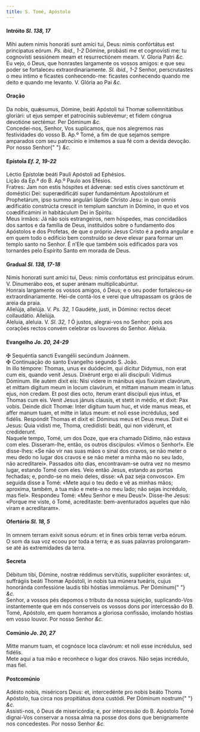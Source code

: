 ```yaml
---
title: S. Tomé, Apóstolo
---
```


<h4 class="text-center">
  Intróito <em>Sl. 138, 17</em>
</h4>
<div class="container-fluid">
  <div class="row">
    <div class="col-6 dropcaps text-justify">
      Mihi autem nimis honoráti sunt amíci tui, Deus: nimis confórtátus est
      principatus eórum. <em>Ps. ibid., 1-2</em> Dómine, probásti me et
      cognovísti me: tu cognovísti sessiónem meam et resurrectiónem meam. V.
      Gloria Patri <em>&c.</em>
    </div>
    <div class="col-6 dropcaps text-justify">
      Eu vejo, ó Deus, que honrastes largamente os vossos amigos: e que seu
      poder se fortaleceu extraordinariamente. <em>Sl. ibid., 1-2</em> Senhor,
      perscrutastes o meu íntimo e ficastes conhecendo-me: ficastes conhecendo
      quando me deito e quando me levanto. V. Glória ao Pai <em>&c.</em>
    </div>
  </div>
</div>

<h4 class="text-center">Oração</h4>
<div class="container-fluid">
  <div class="row">
    <div class="col-6 dropcaps text-justify">
      Da nobis, quǽsumus, Dómine, beáti Apóstoli tui Thomæ sollemnitátibus
      gloriári: ut ejus semper et patrocíniis sublevémur; et fidem cóngrua
      devotióne sectémur. Per Dóminum <em>&c.</em>
    </div>
    <div class="col-6 dropcaps text-justify">
      Concedei-nos, Senhor, Vos suplicamos, que nos alegremos nas festividades
      do vosso B. Ap.º Tomé, a fim de que sejamos sempre amparados com seu
      patrocínio e imitemos a sua fé com a devida devoção. Por nosso Senhor{" "}
      <em>&c.</em>
    </div>
  </div>
</div>

<h4 class="text-center">
  Epístola <em>Ef. 2, 19-22</em>
</h4>
<div class="container-fluid">
  <div class="row">
    <div class="col-6 text-justify">
      Léctio Epístolæ beáti Pauli Apóstoli ad Ephésios.
    </div>
    <div class="col-6 text-justify">
      Lição da Ep.ª do B. Ap.º Paulo aos Efésios.
    </div>
    <div class="col-6 dropcaps text-justify">
      Fratres: Jam non estis hóspites et ádvenæ: sed estis cives sanctórum et
      doméstici Dei: superædificáti super fundaméntum Apostolórum et
      Prophetárum, ipso summo angulári lápide Christo Jesu: in quo omnis
      ædificátio constrúcta crescit in templum sanctum in Dómino, in quo et vos
      coædificámini in habitáculum Dei in Spíritu.
    </div>
    <div class="col-6 dropcaps text-justify">
      Meus irmãos: Já não sois estrangeiros, nem hóspedes, mas concidadãos dos
      santos e da família de Deus, instituídos sobre o fundamento dos Apóstolos
      e dos Profetas, de que o próprio Jesus Cristo é a pedra angular e em quem
      todo o edifício bem construído se deve elevar para formar um templo santo
      no Senhor. É n’Ele que também sois edificados para vos tornardes pelo
      Espírito Santo em morada de Deus.
    </div>
  </div>
</div>

<h4 class="text-center">
  Gradual <em>Sl. 138, 17-18</em>
</h4>
<div class="container-fluid">
  <div class="row">
    <div class="col-6 dropcaps text-justify">
      Nimis honorati sunt amíci tui, Deus: nimis confortátus est principátus
      eórum. V. Dinumerábo eos, et super arénam multiplicabúntur.
    </div>
    <div class="col-6 dropcaps text-justify">
      Honrais largamente os vossos amigos, ó Deus; e o seu poder fortaleceu-se
      extraordinariamente. Hei-de contá-los e verei que ultrapassam os grãos de
      areia da praia.
    </div>
    <div class="col-6 text-justify">
      Allelúja, allelúja. V. <em>Ps. 32, 1</em> Gaudéte, justi, in Dómino:
      rectos decet collaudátio. Allelúja.
    </div>
    <div class="col-6 text-justify">
      Aleluia, aleluia. V. <em>Sl. 32, 1</em> Ó justos, alegrai-vos no Senhor;
      pois aos corações rectos convém celebrar os louvores do Senhor. Aleluia.
    </div>
  </div>
</div>

<h4 class="text-center">
  Evangelho <em>Jo. 20, 24-29</em>
</h4>
<div class="container-fluid">
  <div class="row">
    <div class="col-6 text-justify">
      <span class="text-danger">&#10016;</span> Sequéntia sancti Evangélii
      secúndum Joánnem.
    </div>
    <div class="col-6 text-justify">
      <span class="text-danger">&#10016;</span> Continuação do santo Evangelho
      segundo S. João.
    </div>
    <div class="col-6 dropcaps text-justify">
      In illo témpore: Thomas, unus ex duódecim, qui dícitur Dídymus, non erat
      cum eis, quando venit Jesus. Dixérunt ergo ei alii discípuli: Vídimus
      Dóminum. Ille autem dixit eis: Nisi videre in mánibus ejus fixúram
      clavórum, et mittam dígitum meum in locum clavórum, et mittam manum meam
      in latus ejus, non credam. Et post dies octo, íterum erant discípuli ejus
      intus, et Thomas cum eis. Venit Jesus jánuis clausis, et stetit in médio,
      et dixit: Pax vobis. Deinde dicit Thomæ: Inter dígitum tuum huc, et vide
      manus meas, et affer manum tuam, et mitte in latus meum: et noli esse
      incrédulus, sed fidélis. Respóndit Thomas et dixit ei: Dóminus meus et
      Deus meus. Dixit ei Jesus: Quia vidisti me, Thoma, credidísti: beáti, qui
      non vidérunt, et crediderunt.
    </div>
    <div class="col-6 dropcaps text-justify">
      Naquele tempo, Tomé, um dos Doze, que era chamado Dídimo, não estava com
      eles. Disseram-lhe, então, os outros discípulos: «Vimos o Senhor!». Ele
      disse-lhes: «Se não vir nas suas mãos o sinal dos cravos, se não meter o
      meu dedo no lugar dos cravos e se não meter a minha mão no seu lado, não
      acreditarei». Passados oito dias, encontravam-se outra vez no mesmo lugar,
      estando Tomé com eles. Veio então Jesus, estando as portas fechadas; e,
      pondo-se no meio deles, disse: «A paz seja convosco». Em seguida disse a
      Tomé: «Mete aqui o teu dedo e vê as minhas mãos; aproxima, também, a tua
      mão e mete-a no meu lado; não sejas incrédulo, mas fiel». Respondeu Tomé:
      «Meu Senhor e meu Deus!». Disse-lhe Jesus: «Porque me viste, ó Tomé,
      acreditaste: bem-aventurados aqueles que não viram e acreditaram».
    </div>
  </div>
</div>

<h4 class="text-center">
  Ofertório <em>Sl. 18, 5</em>
</h4>
<div class="container-fluid">
  <div class="row">
    <div class="col-6 dropcaps text-justify">
      In omnem terram exívit sonus eórum: et in fines orbis terræ verba eórum.
    </div>
    <div class="col-6 dropcaps text-justify">
      O som da sua voz ecoou por toda a terra; e as suas palavras prolongaram-se
      até às extremidades da terra.
    </div>
  </div>
</div>

<h4 class="text-center">Secreta</h4>
<div class="container-fluid">
  <div class="row">
    <div class="col-6 dropcaps text-justify">
      Débitum tibi, Dómine, nostræ réddimus servitútis, supplíciter exorántes:
      ut, suffrágiis beáti Thomæ Apóstoli, in nobis tua múnera tueáris, cujus
      honoránda confessióne laudis tibi hóstias immolámus. Per Dóminum{" "}
      <em>&c.</em>
    </div>
    <div class="col-6 dropcaps text-justify">
      Senhor, a vossos pés depomos o tributo da nossa sujeição, suplicando-Vos
      instantemente que em nós conserveis os vossos dons por intercessão do B.
      Tomé, Apóstolo, em quem honramos a gloriosa confissão, imolando hóstias em
      vosso louvor. Por nosso Senhor <em>&c.</em>
    </div>
  </div>
</div>

<h4 class="text-center">
  Comúnio <em>Jo. 20, 27</em>
</h4>
<div class="container-fluid">
  <div class="row">
    <div class="col-6 dropcaps text-justify">
      Mitte manum tuam, et cognósce loca clavórum: et noli esse incrédulus, sed
      fidélis.
    </div>
    <div class="col-6 dropcaps text-justify">
      Mete aqui a tua mão e reconhece o lugar dos cravos. Não sejas incrédulo,
      mas fiel.
    </div>
  </div>
</div>

<h4 class="text-center">Postcomúnio</h4>
<div class="container-fluid">
  <div class="row">
    <div class="col-6 dropcaps text-justify">
      Adésto nobis, miséricors Deus: et, intercedénte pro nobis beáto Thoma
      Apóstolo, tua circa nos propitiátus dona custódi. Per Dóminum nostrum{" "}
      <em>&c.</em>
    </div>
    <div class="col-6 dropcaps text-justify">
      Assisti-nos, ó Deus de misericórdia; e, por intercessão do B. Apóstolo
      Tomé dignai-Vos conservar a nossa alma na posse dos dons que benignamente
      nos concedestes. Por nosso Senhor <em>&c.</em>
    </div>
  </div>
</div>
